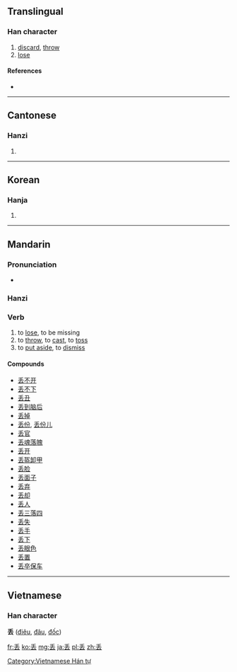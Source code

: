 {{also|丟}}<!-- may be replaced by zh-forms -->
{{also|diu}}
==Translingual==

===Han character===
{{Han char|rn=4|rad=丿|as=05|sn=6|four=|canj=竹土戈 (HGI)}}

# [[discard]], [[throw]]
# [[lose]]

====References====
* {{Han ref|kx=0078.101|hdz=10386.030|uh=4E22|ud=20002}}

----

==Cantonese==

===Hanzi===
{{yue-hanzi|jyut=|y=diu1, diu6|tra=丟}}

# {{defn|Cantonese|sort=丿05}}

----

==Korean==

===Hanja===
{{ko-hanja|hangeul=주|rv=ju|mr=chu}}

# {{defn|Korean|sort=丿05}}

----

==Mandarin==

===Pronunciation===
* {{audio|zh-diū.ogg|audio}}

===Hanzi===
{{cmn-hanzi|tra=丟|pin=[[diū]] ([[diu1]]), |wg=tiu<sup>1</sup>}}

===Verb===
{{cmn-verb|ts|pin=diū|pint=diu1|rs=丿05}}

# to [[lose]], to be missing
# to [[throw]], to [[cast]], to [[toss]]
# to [[put aside]], to [[dismiss]]

====Compounds====
* [[丢不开]]
* [[丢不下]]
* [[丢丑]]
* [[丢到脑后]]
* [[丢掉]]
* [[丢份]], [[丢份儿]]
* [[丢官]]
* [[丢魂落魄]]
* [[丢开]]
* [[丢盔卸甲]]
* [[丢脸]]
* [[丢面子]]
* [[丢弃]]
* [[丢却]]
* [[丢人]]
* [[丢三落四]]
* [[丢失]]
* [[丢手]]
* [[丢下]]
* [[丢眼色]]
* [[丢置]]
* [[丢卒保车]]

----

==Vietnamese==
===Han character===
'''丢''' ([[điêu]], [[đâu]], [[đốc]])

[[Category:Vietnamese Hán tự]]

[[fr:丢]]
[[ko:丢]]
[[mg:丢]]
[[ja:丢]]
[[pl:丢]]
[[zh:丢]]